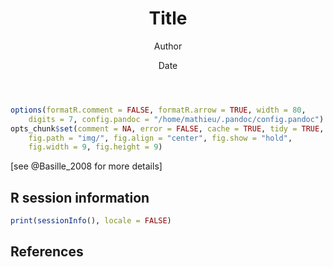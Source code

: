 % Title
% Author
% Date


<!-- R & knitr options -->

```r
options(formatR.comment = FALSE, formatR.arrow = TRUE, width = 80, 
    digits = 7, config.pandoc = "/home/mathieu/.pandoc/config.pandoc")
opts_chunk$set(comment = NA, error = FALSE, cache = TRUE, tidy = TRUE, 
    fig.path = "img/", fig.align = "center", fig.show = "hold", 
    fig.width = 9, fig.height = 9)
```


[see @Basille_2008 for more details]




## R session information

```r
print(sessionInfo(), locale = FALSE)
```


## References

